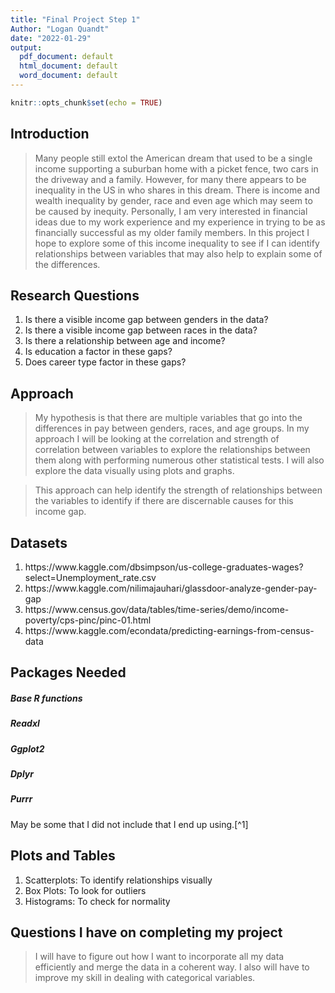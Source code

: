 ```yaml
---
title: "Final Project Step 1"
Author: "Logan Quandt"
date: "2022-01-29"
output: 
  pdf_document: default
  html_document: default
  word_document: default
---
```


```r
knitr::opts_chunk$set(echo = TRUE)
```

## Introduction

> Many people still extol the American dream that used to be a single income supporting a suburban home with a picket fence, two cars in the driveway and a family. However, for many there appears to be inequality in the US in who shares in this dream. There is income and wealth inequality by gender, race and even age which may seem to be caused by inequity. Personally, I am very interested in financial ideas due to my work experience and my experience in trying to be as financially successful as my older family members. In this project I hope to explore some of this income inequality to see if I can identify relationships between variables that may also help to explain some of the differences.

## Research Questions
1. Is there a visible income gap between genders in the data?
2. Is there a visible income gap between races in the data?
3. Is there a relationship between age and income?
4. Is education a factor in these gaps?
5. Does career type factor in these gaps?

## Approach

> My hypothesis is that there are multiple variables that go into the differences in pay between genders, races, and age groups. In my approach I will be looking at the correlation and strength of correlation between variables to explore the relationships between them along with performing numerous other statistical tests. I will also explore the data visually using plots and graphs. 

> This approach can help identify the strength of relationships between the variables to identify if there are discernable causes for this income gap.

## Datasets
1. https://www.kaggle.com/dbsimpson/us-college-graduates-wages?select=Unemployment_rate.csv
2. https://www.kaggle.com/nilimajauhari/glassdoor-analyze-gender-pay-gap
3. https://www.census.gov/data/tables/time-series/demo/income-poverty/cps-pinc/pinc-01.html
4. https://www.kaggle.com/econdata/predicting-earnings-from-census-data

## Packages Needed

##### Base R functions
##### Readxl
##### Ggplot2
##### Dplyr
##### Purrr

May be some that I did not include that I end up using.[^1]

## Plots and Tables
1. Scatterplots: To identify relationships visually
2. Box Plots: To look for outliers
3. Histograms: To check for normality

## Questions I have on completing my project

> I will have to figure out how I want to incorporate all my data efficiently and merge the data in a coherent way. I also will have to improve my skill in dealing with categorical variables. 






